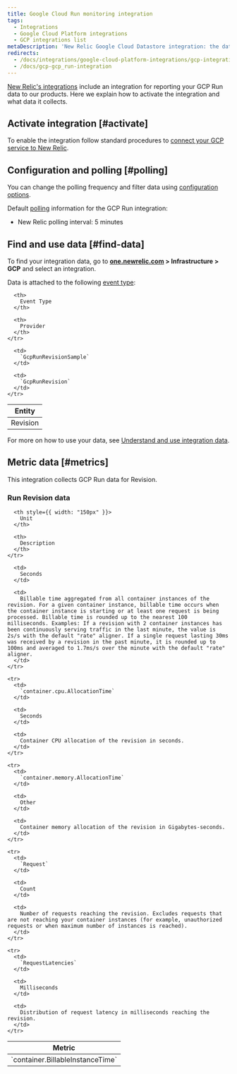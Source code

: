 ```yaml
---
title: Google Cloud Run monitoring integration
tags:
  - Integrations
  - Google Cloud Platform integrations
  - GCP integrations list
metaDescription: 'New Relic Google Cloud Datastore integration: the data it reports and how to enable it.'
redirects:
  - /docs/integrations/google-cloud-platform-integrations/gcp-integrations-list/google-cloud-run-monitoring-integration
  - /docs/gcp-gcp_run-integration
---
```


[New Relic's integrations](/docs/infrastructure/integrations-getting-started/getting-started/introduction-infrastructure-integrations) include an integration for reporting your GCP Run data to our products. Here we explain how to activate the integration and what data it collects.

## Activate integration [#activate]

To enable the integration follow standard procedures to [connect your GCP service to New Relic](/docs/connect-google-cloud-platform-services-infrastructure).

## Configuration and polling [#polling]

You can change the polling frequency and filter data using [configuration options](/docs/integrations/new-relic-integrations/getting-started/configure-polling-frequency-data-collection-cloud-integrations).

Default [polling](/docs/integrations/google-cloud-platform-integrations/getting-started/polling-intervals-gcp-integrations) information for the GCP Run integration:

* New Relic polling interval: 5 minutes

## Find and use data [#find-data]

To find your integration data, go to **[one.newrelic.com](https://one.newrelic.com) > Infrastructure > GCP** and select an integration.

Data is attached to the following [event type](/docs/data-apis/understand-data/new-relic-data-types/#event-data):

<table>
  <thead>
    <tr>
      <th>
        Entity
      </th>

      <th>
        Event Type
      </th>

      <th>
        Provider
      </th>
    </tr>
  </thead>

  <tbody>
    <tr>
      <td>
        Revision
      </td>

      <td>
        `GcpRunRevisionSample`
      </td>

      <td>
        `GcpRunRevision`
      </td>
    </tr>
  </tbody>
</table>

For more on how to use your data, see [Understand and use integration data](/docs/infrastructure/integrations/find-use-infrastructure-integration-data).

## Metric data [#metrics]

This integration collects GCP Run data for Revision.

### Run Revision data

<table>
  <thead>
    <tr>
      <th style={{ width: "275px" }}>
        Metric
      </th>

      <th style={{ width: "150px" }}>
        Unit
      </th>

      <th>
        Description
      </th>
    </tr>
  </thead>

  <tbody>
    <tr>
      <td>
        `container.BillableInstanceTime`
      </td>

      <td>
        Seconds
      </td>

      <td>
        Billable time aggregated from all container instances of the revision. For a given container instance, billable time occurs when the container instance is starting or at least one request is being processed. Billable time is rounded up to the nearest 100 milliseconds. Examples: If a revision with 2 container instances has been continuously serving traffic in the last minute, the value is 2s/s with the default "rate" aligner. If a single request lasting 30ms was received by a revision in the past minute, it is rounded up to 100ms and averaged to 1.7ms/s over the minute with the default "rate" aligner.
      </td>
    </tr>

    <tr>
      <td>
        `container.cpu.AllocationTime`
      </td>

      <td>
        Seconds
      </td>

      <td>
        Container CPU allocation of the revision in seconds.
      </td>
    </tr>

    <tr>
      <td>
        `container.memory.AllocationTime`
      </td>

      <td>
        Other
      </td>

      <td>
        Container memory allocation of the revision in Gigabytes-seconds.
      </td>
    </tr>

    <tr>
      <td>
        `Request`
      </td>

      <td>
        Count
      </td>

      <td>
        Number of requests reaching the revision. Excludes requests that are not reaching your container instances (for example, unauthorized requests or when maximum number of instances is reached).
      </td>
    </tr>

    <tr>
      <td>
        `RequestLatencies`
      </td>

      <td>
        Milliseconds
      </td>

      <td>
        Distribution of request latency in milliseconds reaching the revision.
      </td>
    </tr>
  </tbody>
</table>
